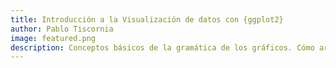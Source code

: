 ```yaml
---
title: Introducción a la Visualización de datos con {ggplot2}
author: Pablo Tiscornia
image: featured.png
description: Conceptos básicos de la gramática de los gráficos. Cómo armar un lindo (y útil) gráfico sin morir en el intento.
---
```

